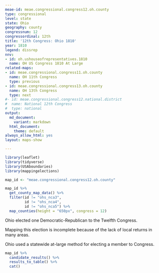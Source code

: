 ```yaml
---
meae-id: meae.congressional.congress12.oh.county
type: congressional
level: state
state: Ohio
geography: county
congressnum: 12
congressordinal: 12th
title: '12th Congress: Ohio 1810'
year: 1810
legend: dissrep
nnv:
- id: oh.ushouseofrepresentatives.1810
  name: OH US Congress 1810 At Large
related-maps:
- id: meae.congressional.congress11.oh.county
  name: OH 11th Congress
  type: previous
- id: meae.congressional.congress13.oh.county
  name: OH 13th Congress
  type: next
#- id: meae.congressional.congress12.national.district
#  name: National 12th Congress
#  type: national
output:
  md_document:
    variant: markdown
  html_document:
    theme: default
always_allow_html: yes
layout: maps-show

---
```


```r
library(leaflet)
library(tidyverse)
library(USAboundaries)
library(mappingelections)

map_id <- "meae.congressional.congress12.oh.county"
```

<div class="map">

```r
map_id %>%
  get_county_map_data() %>%
  filter(id != "ohs_nca3",
         id != "ohs_nca4",
         id != "ohs_nca5") %>% 
  map_counties(height = "650px", congress = 12)
```

</div>

Ohio elected one Democratic-Republican to the Twelfth Congress. 

Mapping this election is incomplete because of the lack of local returns in many areas.

Ohio used a statewide at-large method for electing a member to Congress.

<div class="results-table">

```r
map_id %>%
  candidate_results() %>%
  results_to_table() %>%
  cat()
```

</div>
